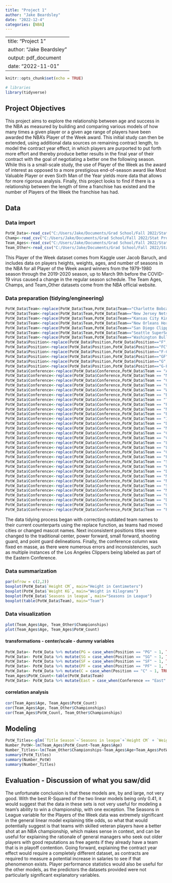 ```yaml
---
title: "Project 1"
author: "Jake Beardsley"
date: "2022-12-4"
categories: [NBA]
---
```


---
title: "Project 1"
author: "Jake Beardsley"
output: pdf_document
date: "2022-11-01"
---

```r
knitr::opts_chunk$set(echo = TRUE)
```

```r
# libraries
library(tidyverse)
```

## Project Objectives

This project aims to explore the relationship between age and success in the NBA as measured by building and comparing various models of how many times a given player or a given age range of players have been awarded the NBA's Player of the Week award. This initial study can then be extended, using additional data sources on remaining contract length, to model the contract year effect, in which players are purported to put forth more effort and thereby produce better results in the final year of their contract with the goal of negotiating a better one the following season. While this is a small-scale study, the use of Player of the Week as the award of interest as opposed to a more prestigious end-of-season award like Most Valuable Player or even Sixth Man of the Year yields more data that allows for more rigorous analysis. Finally, this project looks to find if there is a relationship between the length of time a franchise has existed and the number of Players of the Week the franchise has had.


## Data

### Data import

```r
PotW_Data<-read_csv("C:/Users/Jake/Documents/Grad School/Fall 2022/Stat Programming/NBA_player_of_the_week.csv")
Champ<-read_csv("C:/Users/Jake/Documents/Grad School/Fall 2022/Stat Programming/Champions.csv")
Team_Ages<-read_csv("C:/Users/Jake/Documents/Grad School/Fall 2022/Stat Programming/Team Ages.csv")
Team_Other<-read_csv("C:/Users/Jake/Documents/Grad School/Fall 2022/Stat Programming/Team Other Data.csv")
```

This Player of the Week dataset comes from Kaggle user Jacob Baruch, and includes data on players heights, weights, ages, and number of seasons in the NBA for all Player of the Week award winners from the 1979-1980 season through the 2019-2020 season, up to March 9th before the COVID-19 virus caused a change in the regular season schedule. The Team Ages, Champs, and Team_Other datasets come from the NBA official website.

### Data preparation (tidying/engineering)

```r
PotW_Data$Team<-replace(PotW_Data$Team,PotW_Data$Team=="Charlotte Bobcats","Charlotte Hornets")
PotW_Data$Team<-replace(PotW_Data$Team,PotW_Data$Team=="New Jersey Nets","Brooklyn Nets")
PotW_Data$Team<-replace(PotW_Data$Team,PotW_Data$Team=="Kansas City Kings","Sacramento Kings")
PotW_Data$Team<-replace(PotW_Data$Team,PotW_Data$Team=="New Orleans Hornets","New Orleans Pelicans")
PotW_Data$Team<-replace(PotW_Data$Team,PotW_Data$Team=="San Diego Clippers","Los Angeles Clippers")
PotW_Data$Team<-replace(PotW_Data$Team,PotW_Data$Team=="Seattle SuperSonics","Oklahoma City Thunder")
PotW_Data$Team<-replace(PotW_Data$Team,PotW_Data$Team=="Washington Bullets","Washington Wizards")
PotW_Data$Position<-replace(PotW_Data$Position,PotW_Data$Position=="F","SF")
PotW_Data$Position<-replace(PotW_Data$Position,PotW_Data$Position=="FC","PF")
PotW_Data$Position<-replace(PotW_Data$Position,PotW_Data$Position=="F-C","PF")
PotW_Data$Position<-replace(PotW_Data$Position,PotW_Data$Position=="GF","SG")
PotW_Data$Position<-replace(PotW_Data$Position,PotW_Data$Position=="G","PG")
PotW_Data$Position<-replace(PotW_Data$Position,PotW_Data$Position=="G-F","SG")
PotW_Data$Conference<-replace(PotW_Data$Conference,PotW_Data$Team == "Atlanta Hawks", "East")
PotW_Data$Conference<-replace(PotW_Data$Conference,PotW_Data$Team == "Miami Heat", "East")
PotW_Data$Conference<-replace(PotW_Data$Conference,PotW_Data$Team == "Charlotte Hornets", "East")
PotW_Data$Conference<-replace(PotW_Data$Conference,PotW_Data$Team == "Orlando Magic", "East")
PotW_Data$Conference<-replace(PotW_Data$Conference,PotW_Data$Team == "Washington Wizards", "East")
PotW_Data$Conference<-replace(PotW_Data$Conference,PotW_Data$Team == "Boston Celtics", "East")
PotW_Data$Conference<-replace(PotW_Data$Conference,PotW_Data$Team == "Toronto Raptors", "East")
PotW_Data$Conference<-replace(PotW_Data$Conference,PotW_Data$Team == "Philadelphia Sixers", "East")
PotW_Data$Conference<-replace(PotW_Data$Conference,PotW_Data$Team == "New York Knicks", "East")
PotW_Data$Conference<-replace(PotW_Data$Conference,PotW_Data$Team == "Brooklyn Nets", "East")
PotW_Data$Conference<-replace(PotW_Data$Conference,PotW_Data$Team == "Indiana Pacers", "East")
PotW_Data$Conference<-replace(PotW_Data$Conference,PotW_Data$Team == "Detroit Pistons", "East")
PotW_Data$Conference<-replace(PotW_Data$Conference,PotW_Data$Team == "Milwaukee Bucks", "East")
PotW_Data$Conference<-replace(PotW_Data$Conference,PotW_Data$Team == "Chicago Bulls", "East")
PotW_Data$Conference<-replace(PotW_Data$Conference,PotW_Data$Team == "Cleveland Cavaliers", "East")
PotW_Data$Conference<-replace(PotW_Data$Conference,PotW_Data$Team == "Los Angeles Lakers", "West")
PotW_Data$Conference<-replace(PotW_Data$Conference,PotW_Data$Team == "Los Angeles Clippers", "West")
PotW_Data$Conference<-replace(PotW_Data$Conference,PotW_Data$Team == "Golden State Warriors", "West")
PotW_Data$Conference<-replace(PotW_Data$Conference,PotW_Data$Team == "Phoenix Suns", "West")
PotW_Data$Conference<-replace(PotW_Data$Conference,PotW_Data$Team == "Sacramento Kings", "West")
PotW_Data$Conference<-replace(PotW_Data$Conference,PotW_Data$Team == "Houston Rockets", "West")
PotW_Data$Conference<-replace(PotW_Data$Conference,PotW_Data$Team == "Dallas Mavericks", "West")
PotW_Data$Conference<-replace(PotW_Data$Conference,PotW_Data$Team == "Memphis Grizzlies", "West")
PotW_Data$Conference<-replace(PotW_Data$Conference,PotW_Data$Team == "New Orleans Pelicans", "West")
PotW_Data$Conference<-replace(PotW_Data$Conference,PotW_Data$Team == "San Antonio Spurs", "West")
PotW_Data$Conference<-replace(PotW_Data$Conference,PotW_Data$Team == "Minnesota Timberwolves", "West")
PotW_Data$Conference<-replace(PotW_Data$Conference,PotW_Data$Team == "Oklahoma City Thunder", "West")
PotW_Data$Conference<-replace(PotW_Data$Conference,PotW_Data$Team == "Denver Nuggets", "West")
PotW_Data$Conference<-replace(PotW_Data$Conference,PotW_Data$Team == "Utah Jazz", "West")
PotW_Data$Conference<-replace(PotW_Data$Conference,PotW_Data$Team == "Portland Trail Blazers", "West")
```


The data tidying process began with correcting outdated team names to their current counterparts using the replace function, as teams had moved cities or changed mascot names. Next inconsistent positions titles were changed to the traditional center, power forward, small forward, shooting guard, and point guard delineations. Finally, the conference column was fixed en masse, as there were numerous errors and inconsistencies, such as multiple instances of the Los Angeles Clippers being labeled as part of the Eastern Conference.

### Data summarization

```r
par(mfrow = c(2,2))
boxplot(PotW_Data$`Height CM`, main="Height in Centimeters")
boxplot(PotW_Data$`Weight KG`, main="Weight in Kilograms")
boxplot(PotW_Data$`Seasons in league`, main="Seasons in League")
boxplot(table(PotW_Data$Team), main="Team")
```



### Data visualization 

```r
plot(Team_Ages$Age, Team_Other$Championships)
plot(Team_Ages$Age, Team_Ages$PotW_Count)
```

#### transformations - center/scale - dummy variables

```r
PotW_Data<- PotW_Data %>% mutate(PG = case_when(Position == "PG" ~ 1, TRUE ~ 0))
PotW_Data<- PotW_Data %>% mutate(SG = case_when(Position == "SG" ~ 1, TRUE ~ 0))
PotW_Data<- PotW_Data %>% mutate(SF = case_when(Position == "SF" ~ 1, TRUE ~ 0))
PotW_Data<- PotW_Data %>% mutate(PF = case_when(Position == "PF" ~ 1, TRUE ~ 0))
PotW_Data<- PotW_Data %>% mutate(C = case_when(Position == "C" ~ 1, TRUE ~ 0))
Team_Ages$PotW_Count<-table(PotW_Data$Team)
PotW_Data<- PotW_Data %>% mutate(East = case_when(Conference == "East" ~ 1, TRUE ~ 0))
```

#### correlation analysis

```r
cor(Team_Ages$Age, Team_Ages$PotW_Count)
cor(Team_Ages$Age, Team_Other$Championships)
cor(Team_Ages$PotW_Count, Team_Other$Championships)
```

## Modeling

```r
PotW_Titles<-glm(`Title Season`~`Seasons in league`+`Height CM` + `Weight KG`+East, data=PotW_Data)
Number_PotW<-lm(Team_Ages$PotW_Count~Team_Ages$Age)
Number_Titles<-lm(Team_Other$Championships~Team_Ages$Age+Team_Ages$PotW_Count)
summary(PotW_Titles)
summary(Number_PotW)
summary(Number_Titles)
```

## Evaluation - Discussion of what you saw/did

The unfortunate conclusion is that these models are, by and large, not very good. With the best R-Squared of the two linear models being only 0.41, it would suggest that the data in these sets is not very useful for modeling a team's ability to win a championship, with one exception. The Seasons in League variable for the Players of the Week data was extremely significant in the general linear model explaining title odds, so what that would potentially suggest is that teams with skilled veteran players have a better shot at an NBA championship, which makes sense in context, and can be useful for explaining the rationale of general managers who seek out older players with good reputations as free agents if they already have a team that is in playoff contention. Going forward, explaining the contract year effect would require a completely different dataset, as contracts are required to measure a potential increase in salaries to see if that phenomenon exists. Player performance statistics would also be useful for the other models, as the predictors the datasets provided were not particularly significant explanatory variables.

